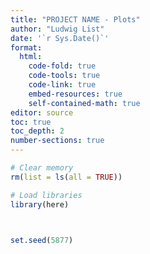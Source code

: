 ---
title: "PROJECT NAME - Plots"
author: "Ludwig List"
date: '`r Sys.Date()`'
format: 
  html:
    code-fold: true
    code-tools: true
    code-link: true
    embed-resources: true
    self-contained-math: true
editor: source
toc: true
toc_depth: 2
number-sections: true
---

```{r setup, include=FALSE}
# Clear memory
rm(list = ls(all = TRUE))

# Load libraries
library(here)



set.seed(5877)

```
